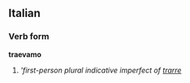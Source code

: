 ==Italian==
===Verb form===
'''traevamo'''

# '''first-person plural indicative imperfect of [[trarre]]''